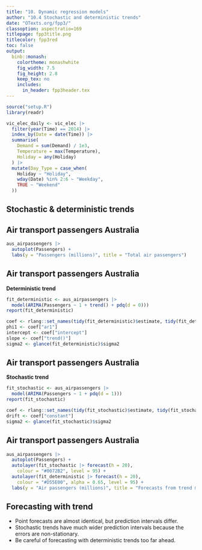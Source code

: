 ```yaml
---
title: "10. Dynamic regression models"
author: "10.4 Stochastic and deterministic trends"
date: "OTexts.org/fpp3/"
classoption: aspectratio=169
titlepage: fpp3title.png
titlecolor: fpp3red
toc: false
output:
  binb::monash:
    colortheme: monashwhite
    fig_width: 7.5
    fig_height: 2.8
    keep_tex: no
    includes:
      in_header: fpp3header.tex
---
```


```r
source("setup.R")
library(readr)

vic_elec_daily <- vic_elec |>
  filter(year(Time) == 2014) |>
  index_by(Date = date(Time)) |>
  summarise(
    Demand = sum(Demand) / 1e3,
    Temperature = max(Temperature),
    Holiday = any(Holiday)
  ) |>
  mutate(Day_Type = case_when(
    Holiday ~ "Holiday",
    wday(Date) %in% 2:6 ~ "Weekday",
    TRUE ~ "Weekend"
  ))
```

## Stochastic \& deterministic trends

\begin{block}{Deterministic trend}\vspace*{-0.2cm}
$$ y_t = \beta_0 + \beta_1 t + \eta_t  \qquad \text{where $\eta_t \sim \text{ARIMA}(p,0,q)$}
$$
\end{block}\pause

\begin{block}{Stochastic trend}\vspace*{-0.2cm}
$$y_t = \beta_0 + \beta_1 t + \eta_t \qquad \text{where $\eta_t\sim \text{ARIMA}(p,1,q)$}
$$
\pause
Difference both sides:\vspace*{-0.3cm}
$$y_t = \beta_1 + \eta'_t \qquad \text{where $\eta'_t\sim \text{ARIMA}(p,0,q)$}
$$
\end{block}

## Air transport passengers Australia

```r
aus_airpassengers |>
  autoplot(Passengers) +
  labs(y = "Passengers (millions)", title = "Total air passengers")
```

## Air transport passengers Australia

**Deterministic trend**

\fontsize{10}{10}\sf

```r
fit_deterministic <- aus_airpassengers |>
  model(ARIMA(Passengers ~ 1 + trend() + pdq(d = 0)))
report(fit_deterministic)
```

```r
coef <- rlang::set_names(tidy(fit_deterministic)$estimate, tidy(fit_deterministic)$term)
phi1 <- coef["ar1"]
intercept <- coef["intercept"]
slope <- coef["trend()"]
sigma2 <- glance(fit_deterministic)$sigma2
```

\only<2>{\begin{textblock}{5}(9,4.5)
\begin{block}{}\vspace*{-0.2cm}\fontsize{12}{13}\sf
\begin{align*}
  y_t &= `r sprintf("%.3f", intercept)` + `r sprintf("%.3f", slope)` t + \eta_t \\
  \eta_t &= `r sprintf("%.3f", phi1)` \eta_{t-1}  + \varepsilon_t\\
  \varepsilon_t &\sim \text{NID}(0,`r sprintf("%.3f", sigma2)`).
\end{align*}
\end{block}
\end{textblock}}

\vspace*{10cm}

## Air transport passengers Australia

**Stochastic trend**

\fontsize{10}{10}\sf

```r
fit_stochastic <- aus_airpassengers |>
  model(ARIMA(Passengers ~ 1 + pdq(d = 1)))
report(fit_stochastic)
```

```r
coef <- rlang::set_names(tidy(fit_stochastic)$estimate, tidy(fit_stochastic)$term)
drift <- coef["constant"]
sigma2 <- glance(fit_stochastic)$sigma2
```

\only<2>{\begin{textblock}{5}(9,4.5)
\begin{block}{}\vspace*{-0.2cm}\fontsize{12}{13}\sf
\begin{align*}
  y_t-y_{t-1} &= `r sprintf("%.3f", drift)` + \varepsilon_t,\\
  y_t &= y_0 + `r sprintf("%.3f", drift)` t + \eta_t \\
  \eta_t &= \eta_{t-1} + \varepsilon_{t}\\
  \varepsilon_t &\sim \text{NID}(0,`r sprintf("%.3f", sigma2)`).
\end{align*}
\end{block}
\end{textblock}}

\vspace*{10cm}

## Air transport passengers Australia

```r
aus_airpassengers |>
  autoplot(Passengers) +
  autolayer(fit_stochastic |> forecast(h = 20),
    colour = "#0072B2", level = 95) +
  autolayer(fit_deterministic |> forecast(h = 20),
    colour = "#D55E00", alpha = 0.65, level = 95) +
  labs(y = "Air passengers (millions)", title = "Forecasts from trend models")
```

## Forecasting with trend

  * Point forecasts are almost identical, but prediction intervals differ.
  * Stochastic trends have much wider prediction intervals because the errors are non-stationary.
  * Be careful of forecasting with deterministic trends too far ahead.
